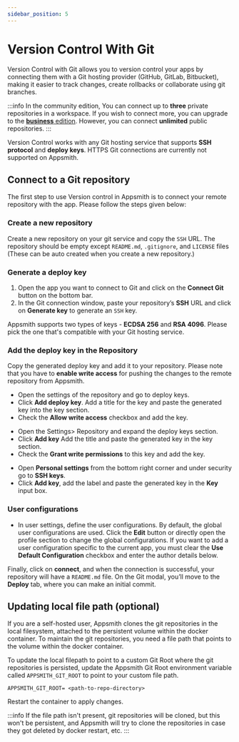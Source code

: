 ```yaml
---
sidebar_position: 5
---
```


# Version Control With Git

Version Control with Git allows you to version control your apps by connecting them with a Git hosting provider (GitHub, GitLab, Bitbucket), making it easier to track changes, create rollbacks or collaborate using git branches.

:::info
In the community edition, You can connect up to **three** private repositories in a workspace. If you wish to connect more, you can upgrade to the [**business** edition](https://www.appsmith.com/pricing). However, you can connect **unlimited** public repositories.
:::

<VideoEmbed host="youtube" videoId="emdZaG-tzgw" title="Version Control with Git " caption="Version Control with Git "/>

Version Control works with any Git hosting service that supports **SSH protocol** and **deploy keys**. HTTPS Git connections are currently not supported on Appsmith.

## Connect to a Git repository

The first step to use Version control in Appsmith is to connect your remote repository with the app. Please follow the steps given below:

### Create a new repository

Create a new repository on your git service and copy the `SSH` URL. The repository should be empty except `README.md`, `.gitignore`, and `LICENSE` files (These can be auto created when you create a new repository.)

### Generate a deploy key

1. Open the app you want to connect to Git and click on the **Connect Git** button on the bottom bar.
2. In the Git connection window, paste your repository’s **SSH** URL and click on **Generate key** to generate an `SSH` key.



 <VideoEmbed host="youtube" videoId="oFfdIwhSPL8" title="Generating a Deploy key" caption="Generating a Deploy key"/>

Appsmith supports two types of keys -  **ECDSA 256** and **RSA 4096**. Please pick the one that's compatible with your Git hosting service. 

### Add the deploy key in the Repository

Copy the generated deploy key and add it to your repository. Please note that you have to **enable write access** for pushing the changes to the remote repository from Appsmith.

<Tabs queryString="current-edition">
<TabItem label="GitHub" value="github">

* Open the settings of the repository and go to deploy keys.
* Click **Add deploy key**. Add a title for the key and paste the generated key into the key section.
* Check the **Allow write access** checkbox and add the key.

</TabItem>
<TabItem label="Gitlab" value="gitlab">

* Open the Settings> Repository and expand the deploy keys section.
* Click **Add key** Add the title and paste the generated key in the key section.
* Check the **Grant write permissions** to this key and add the key.

</TabItem>
<TabItem label="Bitbucket" value="bitbucket">

* Open **Personal settings** from the bottom right corner and under security go to **SSH keys**.
* Click **Add key**, add the label and paste the generated key in the **Key** input box.

</TabItem>
</Tabs>

### User configurations

* In user settings, define the user configurations. By default, the global user configurations are used. Click the **Edit** button or directly open the profile section to change the global configurations. If you want to add a user configuration specific to the current app, you must clear the **Use Default Configuration** checkbox and enter the author details below.

 <VideoEmbed host="youtube" videoId="d5R1MYKtpCM" title="User Settings | Git Sync" caption="User Settings | Git Sync"/>

Finally, click on **connect**, and when the connection is successful, your repository will have a `README.md` file. On the Git modal, you’ll move to the **Deploy** tab, where you can make an initial commit.

<VideoEmbed host="youtube" videoId="Z67SfBpKrnk" title="Initial Commit | Git Sync" caption="Initial Commit | Git Sync"/>

## Updating local file path (optional)

If you are a self-hosted user, Appsmith clones the git repositories in the local filesystem, attached to the persistent volume within the docker container. To maintain the git repositories, you need a file path that points to the volume within the docker container.

To update the local filepath to  point to a custom Git Root where the git repositories is persisted, update the Appsmith Git Root environment variable called `APPSMITH_GIT_ROOT` to point to your custom file path.

```
APPSMITH_GIT_ROOT= <path-to-repo-directory>
```

Restart the container to apply changes.


:::info
If the file path isn't present, git repositories will be cloned, but this won't be persistent, and Appsmith will try to clone the repositories in case they got deleted by docker restart, etc.
:::

